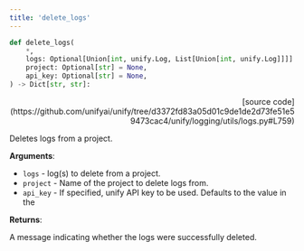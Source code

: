 ```yaml
---
title: 'delete_logs'
---
```


```python
def delete_logs(
    *,
    logs: Optional[Union[int, unify.Log, List[Union[int, unify.Log]]]] = None,
    project: Optional[str] = None,
    api_key: Optional[str] = None,
) -> Dict[str, str]:
```

<p align="right">[source code](https://github.com/unifyai/unify/tree/d3372fd83a05d01c9de1de2d73fe51e59473cac4/unify/logging/utils/logs.py#L759)</p>

Deletes logs from a project.

**Arguments**:

- `logs` - log(s) to delete from a project.
- `project` - Name of the project to delete logs from.
- `api_key` - If specified, unify API key to be used. Defaults to the value in the



**Returns**:

A message indicating whether the logs were successfully deleted.
